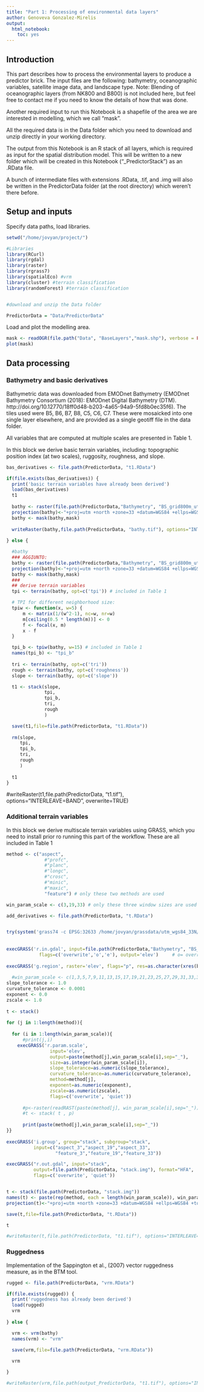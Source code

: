 ```yaml
---
title: "Part 1: Processing of environmental data layers"
author: Genoveva Gonzalez-Mirelis
output: 
  html_notebook: 
    toc: yes
---
```


## Introduction

This part describes how to process the environmental layers to produce a predictor brick. The input files are the following: bathymetry, oceanographic variables, satellite image data, and landscape type. Note: Blending of oceanographic  layers (from NK800 and B800) is not included here, but feel free to contact me if you need to know the details of how that was done.

Another required input to run this Notebook is a shapefile of the area we are interested in modelling, which we call "mask".

All the required data is in the Data folder which you need to download and unzip directly in your working directory.

The output from this Notebook is an R stack of all layers, which is required as input for the spatial distribution model. This will be written to a new folder which will be created in this Notebook ("_PredictorStack") as an .RData file.

A bunch of intermediate files with extensions .RData, .tif, and .img will also be written in the PredictorData folder (at the root directory) which weren't there before.

## Setup and inputs

Specify data paths, load libraries.
```r

setwd("/home/jovyan/project/")

#Libraries
library(RCurl)
library(rgdal)
library(raster)
library(rgrass7)
library(spatialEco) #vrm
library(cluster) #terrain classification
library(randomForest) #terrain classification


#download and unzip the Data folder

PredictorData = "Data/PredictorData"

```

Load and plot the modelling area.
```r

mask <- readOGR(file.path("Data", "BaseLayers","mask.shp"), verbose = FALSE)
plot(mask)

```

## Data processing

### Bathymetry and basic derivatives

Bathymetric data was downloaded from EMODnet Bathymetry (EMODnet Bathymetry Consortium (2018): EMODnet Digital Bathymetry (DTM). http://doi.org/10.12770/18ff0d48-b203-4a65-94a9-5fd8b0ec35f6). The tiles used were B5, B6, B7, B8, C5, C6, C7. These were mosaicked into one single layer elsewhere, and are provided as a single geotiff file in the data folder.

All variables that are computed at multiple scales are presented in Table 1.

In this block we derive basic terrain variables, including: topographic position index (at two scales), ruggosity, roughness, and slope.
```r

bas_derivatives <- file.path(PredictorData, "t1.RData")

if(file.exists(bas_derivatives)) {
  print('basic terrain variables have already been derived')
  load(bas_derivatives)
  t1
  
  bathy <- raster(file.path(PredictorData,"Bathymetry", "BS_grid800m_utm33n.tif"))# load bathy file
  projection(bathy)<-"+proj=utm +north +zone=33 +datum=WGS84 +ellps=WGS84 +towgs84=0,0,0"
  bathy <- mask(bathy,mask)
  
  writeRaster(bathy,file.path(PredictorData, "bathy.tif"), options="INTERLEAVE=BAND", overwrite=TRUE)
  
} else {

  #bathy
  ### AGGIUNTO:
  bathy <- raster(file.path(PredictorData,"Bathymetry", "BS_grid800m_utm33n.tif"))# load bathy file
  projection(bathy)<-"+proj=utm +north +zone=33 +datum=WGS84 +ellps=WGS84 +towgs84=0,0,0"
  bathy <- mask(bathy,mask)
  ###
  ## derive terrain variables
  tpi <- terrain(bathy, opt=c('tpi')) # included in Table 1

  # TPI for different neighborhood size:
  tpiw <- function(x, w=5) {
	  m <- matrix(1/(w^2-1), nc=w, nr=w)
	  m[ceiling(0.5 * length(m))] <- 0
	  f <- focal(x, m)
	  x - f
  }

  tpi_b <- tpiw(bathy, w=15) # included in Table 1
  names(tpi_b) <- "tpi_b"
  
  tri <- terrain(bathy, opt=c('tri'))
  rough <- terrain(bathy, opt=c('roughness'))
  slope <- terrain(bathy, opt=c('slope'))

  t1 <- stack(slope,
              tpi,
              tpi_b,
              tri,
              rough
              )

  save(t1,file=file.path(PredictorData, "t1.RData"))
  
  rm(slope,
     tpi,
     tpi_b,
     tri,
     rough
     )
  
  t1
}
```
#writeRaster(t1,file.path(PredictorData, "t1.tif"), options="INTERLEAVE=BAND",     overwrite=TRUE)



### Additional terrain variables

In this block we derive multiscale terrain variables using GRASS, which you need to install prior ro running this part of the workflow. These are all included in Table 1

```r


method <- c("aspect",
              #"profc",
              #"planc",
              #"longc",
              #"crosc",
              #"minic",
              #"maxic",
              "feature") # only these two methods are used

win_param_scale <- c(3,19,33) # only these three window sizes are used

add_derivatives <- file.path(PredictorData, "t.RData")


try(system('grass74 -c EPSG:32633 /home/jovyan/grassdata/utm_wgs84_33N/'), silent = TRUE)
  
  
execGRASS('r.in.gdal', input=file.path(PredictorData,"Bathymetry", "BS_grid800m_utm33n.tif"),
            flags=c('overwrite','o','e'), output='elev')     # o= override the prjection parameters, and e=extend the location
  
execGRASS('g.region', raster='elev', flags="p", res=as.character(xres(bathy)))
  
  #win_param_scale <- c(1,3,5,7,9,11,13,15,17,19,21,23,25,27,29,31,33,35)
slope_tolerance <- 1.0
curvature_tolerance <- 0.0001
exponent <- 0.0
zscale <- 1.0
  
t <- stack()
  
for (j in 1:length(method)){
    
  for (i in 1:length(win_param_scale)){
      #print(j,i)
    execGRASS('r.param.scale', 
                input='elev', 
                output=paste(method[j],win_param_scale[i],sep="_"), 
                size=as.integer(win_param_scale[i]), 
                slope_tolerance=as.numeric(slope_tolerance), 
                curvature_tolerance=as.numeric(curvature_tolerance), 
                method=method[j], 
                exponent=as.numeric(exponent), 
                zscale=as.numeric(zscale), 
                flags=c('overwrite', 'quiet'))
      
      #p<-raster(readRAST(paste(method[j], win_param_scale[i],sep="_")))
      #t <- stack( t , p)
      
      print(paste(method[j],win_param_scale[i],sep="_"))
}}
    
execGRASS('i.group', group="stack", subgroup="stack",
          input=c("aspect_3","aspect_19","aspect_33",
                  "feature_3","feature_19","feature_33"))

execGRASS("r.out.gdal", input="stack",
          output=file.path(PredictorData, "stack.img"), format="HFA",
          flags=c('overwrite', 'quiet'))


t <- stack(file.path(PredictorData, "stack.img"))
names(t) <- paste(rep(method, each = length(win_param_scale)), win_param_scale, sep = "_")
projection(t)<-"+proj=utm +north +zone=33 +datum=WGS84 +ellps=WGS84 +towgs84=0,0,0"

save(t,file=file.path(PredictorData, "t.RData"))

t

#writeRaster(t,file.path(PredictorData, "t1.tif"), options="INTERLEAVE=BAND", overwrite=TRUE)
```

### Ruggedness

Implementation of the Sappington et al., (2007) vector ruggedness measure, as in the BTM tool.
```r

rugged <- file.path(PredictorData, "vrm.RData")

if(file.exists(rugged)) {
  print('ruggedness has already been derived')
  load(rugged)
  vrm
  
} else {

  vrm <- vrm(bathy) 
  names(vrm) <- "vrm"
  
  save(vrm,file=file.path(PredictorData, "vrm.RData"))

  vrm

}

#writeRaster(vrm,file.path(output_PredictorData, "t1.tif"), options="INTERLEAVE=BAND", overwrite=TRUE)
```
